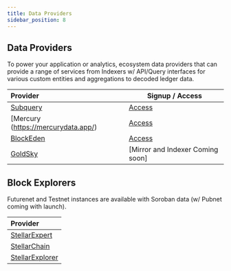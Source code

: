 ```yaml
---
title: Data Providers 
sidebar_position: 8
---
```


## Data Providers

To power your application or analytics, ecosystem data providers that can provide a range of services from 
Indexers w/ API/Query interfaces for various custom entities and aggregations to decoded ledger data.   

| Provider                                              | Signup / Access                                     |
| :---------------------------------------------------- | --------------------------------------------------- |
| [Subquery](subquery.network)            | [Access](subquery.network) |
| [Mercury (https://mercurydata.app/)       | [Access](https://mercurydata.app/)           |
| [BlockEden](https://blockeden.xyz)    | [Access](https://blockeden.xyz/stellar-soroban)     |
| [GoldSky](https://goldsky.com/)     | [Mirror and Indexer Coming soon]     |

## Block Explorers

Futurenet and Testnet instances are available with Soroban data (w/ Pubnet coming with launch). 

| Provider                                              | 
| :---------------------------------------------------- | 
| [StellarExpert](https://stellar.expert)               |
| [StellarChain](https://stellarchain.io/)               |
| [StellarExplorer](https://steexp.com/)               |
